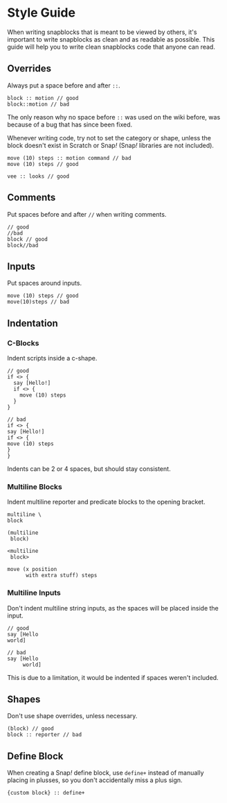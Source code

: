 # Style Guide

When writing snapblocks that is meant to be viewed by others, it's important to write snapblocks as clean and as readable as possible. This guide will help you to write clean snapblocks code that anyone can read.

## Overrides

Always put a space before and after `::`.

```snapblocks
block :: motion // good
block::motion // bad
```

The only reason why no space before `::` was used on the wiki before,
was because of a bug that has since been fixed.

Whenever writing code, try not to set the category or shape, unless the
block doesn't exist in Scratch or Snap<i>!</i> (Snap<i>!</i> libraries are not
included).

```snapblocks
move (10) steps :: motion command // bad
move (10) steps // good

vee :: looks // good
```

## Comments

Put spaces before and after `//` when writing comments.

```snapblocks
// good
//bad
block // good
block//bad
```

## Inputs

Put spaces around inputs.

```snapblocks
move (10) steps // good
move(10)steps // bad
```

## Indentation

### C-Blocks

Indent scripts inside a c-shape.

```snapblocks
// good
if <> {
  say [Hello!]
  if <> {
    move (10) steps
  }
}

// bad
if <> {
say [Hello!]
if <> {
move (10) steps
}
}
```

Indents can be 2 or 4 spaces, but should stay consistent.

### Multiline Blocks

Indent multiline reporter and predicate blocks to the
opening bracket.

```snapblocks
multiline \
block

(multiline
 block)

<multiline
 block>
    
move (x position
      with extra stuff) steps
```

### Multiline Inputs

Don't indent multiline string inputs, as the spaces will be placed inside
the input.

```snapblocks
// good
say [Hello
world]

// bad
say [Hello
     world]
```

This is due to a limitation, it would be indented if spaces weren't
included.

## Shapes

Don't use shape overrides, unless necessary.

```snapblocks
(block) // good
block :: reporter // bad
```

## Define Block

When creating a Snap<i>!</i> define block, use `define+` instead of manually
placing in plusses, so you don't accidentally miss a plus sign.

```snapblocks
{custom block} :: define+
```
